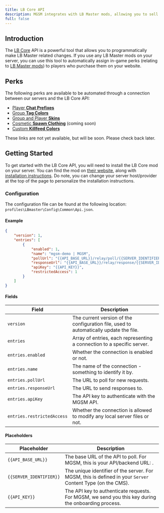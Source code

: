```yaml
---
title: LB Core API
description: MGSM integrates with LB Master mods, allowing you to sell perks relating to their mods by setting up a connection to our servers.
full: false
---
```



## Introduction

The [LB Core](https://lbmaster.de/product.php?id=17) API is a powerful tool that allows you to programmatically make LB Master related changes. If you use any LB Master mods on your server, you can use this tool to automatically assign in-game perks (relating to [LB Master mods](https://lbmaster.de/)) to players who purchase them on your website.

## Perks

The following perks are available to be automated through a connection between our servers and the LB Core API:

- [Player **Chat Prefixes**](/docs/integrations/lb-master/chat-prefixes)
- [Group **Tag Colors**](/docs/integrations/lb-master/chat-tag-colors)
- [Group and Player **Skins**](/docs/integrations/lb-master/skins)
- [Cosmetic **Spawn Clothing**](/docs/integrations/lb-master/spawn-clothing) (coming soon)
- [Custom **Killfeed Colors**](/docs/integrations/lb-master/killfeed-colors)

<Callout type="info">
    These links are not yet available, but will be soon. Please check back later.
</Callout>

## Getting Started

To get started with the LB Core API, you will need to install the LB Core mod on your server. You can find the mod on [their website](https://lbmaster.de/product.php?id=17), along with [installation instructions](https://lbmaster.de/install/?p=17&h=1). Do note, you can change your server host/provider at the top of the page to personalize the installation instructions.

### Configuration

The configuration file can be found at the following location: `profiles\LBmaster\Config\Common\Api.json`.

#### Example

```json
{
    "version": 1,
    "entries": [ 
        {
            "enabled": 1,
            "name": "mgsm-demo | MGSM",
            "pollUrl": "{{API_BASE_URL}}/relay/poll/{{SERVER_IDENTIFIER}}?",
            "responseUrl": "{{API_BASE_URL}}/relay/response/{{SERVER_IDENTIFIER}}?",
            "apiKey": "{{API_KEY}}",
            "restrictedAccess": 1
        }
    ]
}
```

#### Fields

| Field | Description |
| --- | --- |
| `version` | The current version of the configuration file, used to automatically update the file. |
| `entries` | Array of entries, each representing a connection to a specific server. |
| `entries.enabled` | Whether the connection is enabled or not. |
| `entries.name` | The name of the connection - something to identify it by. |
| `entries.pollUrl` | The URL to poll for new requests. |
| `entries.responseUrl` | The URL to send responses to. |
| `entries.apiKey` | The API key to authenticate with the MGSM API. |
| `entries.restrictedAccess` | Whether the connection is allowed to modify any local server files or not. |

#### Placeholders

| Placeholder | Description |
| --- | --- |
| `{{API_BASE_URL}}` | The base URL of the API to poll. For MGSM, this is your API/backend URL: <code><InstanceProperty property="apiUrl" /></code>. |
| `{{SERVER_IDENTIFIER}}` | The unique identifier of the server. For MGSM, this is defined in your `Server` Content Type (on the CMS). |
| `{{API_KEY}}` | The API key to authenticate requests. For MGSM, we send you this key during the onboarding process. |
